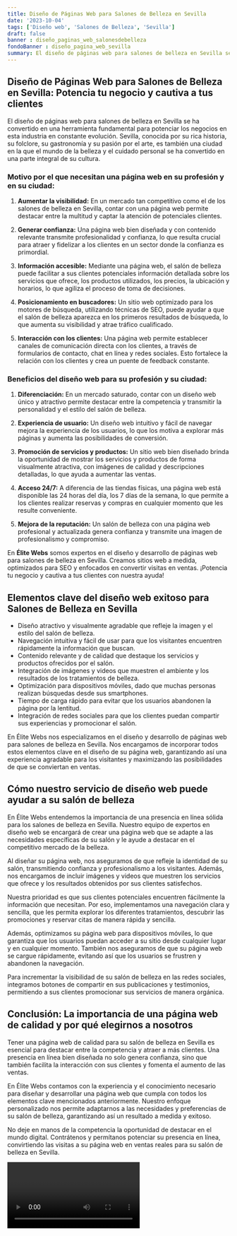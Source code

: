 ```yaml
---
title: Diseño de Páginas Web para Salones de Belleza en Sevilla
date: '2023-10-04'
tags: ['Diseño web', 'Salones de Belleza', 'Sevilla']
draft: false
banner : diseño_paginas_web_salonesdebelleza
fondoBanner : diseño_pagina_web_sevilla
summary: El diseño de páginas web para salones de belleza en Sevilla se ha convertido en una herramienta fundamental para potenciar los negocios en esta industria en constante evolución. Sevilla, conocida por su rica historia, su folclore, su gastronomía y su pasión por el arte, es también una ciudad en la que el mundo de la belleza y el cuidado personal se ha convertido en una parte integral de su cultura.
---
```


## Diseño de Páginas Web para Salones de Belleza en Sevilla: Potencia tu negocio y cautiva a tus clientes

El diseño de páginas web para salones de belleza en Sevilla se ha convertido en una herramienta fundamental para potenciar los negocios en esta industria en constante evolución. Sevilla, conocida por su rica historia, su folclore, su gastronomía y su pasión por el arte, es también una ciudad en la que el mundo de la belleza y el cuidado personal se ha convertido en una parte integral de su cultura.

### Motivo por el que necesitan una página web en su profesión y en su ciudad:

1. **Aumentar la visibilidad:** En un mercado tan competitivo como el de los salones de belleza en Sevilla, contar con una página web permite destacar entre la multitud y captar la atención de potenciales clientes.

2. **Generar confianza:** Una página web bien diseñada y con contenido relevante transmite profesionalidad y confianza, lo que resulta crucial para atraer y fidelizar a los clientes en un sector donde la confianza es primordial.

3. **Información accesible:** Mediante una página web, el salón de belleza puede facilitar a sus clientes potenciales información detallada sobre los servicios que ofrece, los productos utilizados, los precios, la ubicación y horarios, lo que agiliza el proceso de toma de decisiones.

4. **Posicionamiento en buscadores:** Un sitio web optimizado para los motores de búsqueda, utilizando técnicas de SEO, puede ayudar a que el salón de belleza aparezca en los primeros resultados de búsqueda, lo que aumenta su visibilidad y atrae tráfico cualificado.

5. **Interacción con los clientes:** Una página web permite establecer canales de comunicación directa con los clientes, a través de formularios de contacto, chat en línea y redes sociales. Esto fortalece la relación con los clientes y crea un puente de feedback constante.

### Beneficios del diseño web para su profesión y su ciudad:

1. **Diferenciación:** En un mercado saturado, contar con un diseño web único y atractivo permite destacar entre la competencia y transmitir la personalidad y el estilo del salón de belleza.

2. **Experiencia de usuario:** Un diseño web intuitivo y fácil de navegar mejora la experiencia de los usuarios, lo que los motiva a explorar más páginas y aumenta las posibilidades de conversión.

3. **Promoción de servicios y productos:** Un sitio web bien diseñado brinda la oportunidad de mostrar los servicios y productos de forma visualmente atractiva, con imágenes de calidad y descripciones detalladas, lo que ayuda a aumentar las ventas.

4. **Acceso 24/7:** A diferencia de las tiendas físicas, una página web está disponible las 24 horas del día, los 7 días de la semana, lo que permite a los clientes realizar reservas y compras en cualquier momento que les resulte conveniente.

5. **Mejora de la reputación:** Un salón de belleza con una página web profesional y actualizada genera confianza y transmite una imagen de profesionalismo y compromiso.

En **Élite Webs** somos expertos en el diseño y desarrollo de páginas web para salones de belleza en Sevilla. Creamos sitios web a medida, optimizados para SEO y enfocados en convertir visitas en ventas. ¡Potencia tu negocio y cautiva a tus clientes con nuestra ayuda!

<GifSeo />

<Cta />

## Elementos clave del diseño web exitoso para Salones de Belleza en Sevilla

- Diseño atractivo y visualmente agradable que refleje la imagen y el estilo del salón de belleza.
- Navegación intuitiva y fácil de usar para que los visitantes encuentren rápidamente la información que buscan.
- Contenido relevante y de calidad que destaque los servicios y productos ofrecidos por el salón.
- Integración de imágenes y videos que muestren el ambiente y los resultados de los tratamientos de belleza.
- Optimización para dispositivos móviles, dado que muchas personas realizan búsquedas desde sus smartphones.
- Tiempo de carga rápido para evitar que los usuarios abandonen la página por la lentitud.
- Integración de redes sociales para que los clientes puedan compartir sus experiencias y promocionar el salón.

En Élite Webs nos especializamos en el diseño y desarrollo de páginas web para salones de belleza en Sevilla. Nos encargamos de incorporar todos estos elementos clave en el diseño de su página web, garantizando así una experiencia agradable para los visitantes y maximizando las posibilidades de que se conviertan en ventas.

## Cómo nuestro servicio de diseño web puede ayudar a su salón de belleza

En Élite Webs entendemos la importancia de una presencia en línea sólida para los salones de belleza en Sevilla. Nuestro equipo de expertos en diseño web se encargará de crear una página web que se adapte a las necesidades específicas de su salón y le ayude a destacar en el competitivo mercado de la belleza.

Al diseñar su página web, nos aseguramos de que refleje la identidad de su salón, transmitiendo confianza y profesionalismo a los visitantes. Además, nos encargamos de incluir imágenes y videos que muestren los servicios que ofrece y los resultados obtenidos por sus clientes satisfechos.

Nuestra prioridad es que sus clientes potenciales encuentren fácilmente la información que necesitan. Por eso, implementamos una navegación clara y sencilla, que les permita explorar los diferentes tratamientos, descubrir las promociones y reservar citas de manera rápida y sencilla.

Además, optimizamos su página web para dispositivos móviles, lo que garantiza que los usuarios puedan acceder a su sitio desde cualquier lugar y en cualquier momento. También nos aseguramos de que su página web se cargue rápidamente, evitando así que los usuarios se frustren y abandonen la navegación.

Para incrementar la visibilidad de su salón de belleza en las redes sociales, integramos botones de compartir en sus publicaciones y testimonios, permitiendo a sus clientes promocionar sus servicios de manera orgánica.

## Conclusión: La importancia de una página web de calidad y por qué elegirnos a nosotros

Tener una página web de calidad para su salón de belleza en Sevilla es esencial para destacar entre la competencia y atraer a más clientes. Una presencia en línea bien diseñada no solo genera confianza, sino que también facilita la interacción con sus clientes y fomenta el aumento de las ventas.

En Élite Webs contamos con la experiencia y el conocimiento necesario para diseñar y desarrollar una página web que cumpla con todos los elementos clave mencionados anteriormente. Nuestro enfoque personalizado nos permite adaptarnos a las necesidades y preferencias de su salón de belleza, garantizando así un resultado a medida y exitoso.

No deje en manos de la competencia la oportunidad de destacar en el mundo digital. Contrátenos y permítanos potenciar su presencia en línea, convirtiendo las visitas a su página web en ventas reales para su salón de belleza en Sevilla.

<Video />

<CtaBot job='Salones de Belleza' city='Sevilla'/>

<Gmaps query='Sevilla+españa+maps' />
